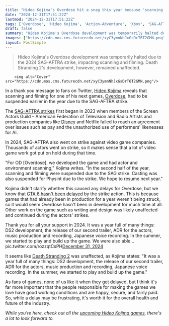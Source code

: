 ```yaml
---
title: "Hideo Kojima's Overdose hit a snag this year because 'scanning and filming were suspended' due to the SAG-AFTRA strikes, but work on Death Stranding 2 continued as normal"
date: "2024-12-31T17:51:22Z"
lastmod: "2024-12-31T17:51:22Z"
tags: ['Overdose', 'Hideo Kojima', 'Action-Adventure', 'Xbox', 'SAG-AFTRA Strike']
draft: false
summary: "Hideo Kojima's Overdose development was temporarily halted due to the 2024 SAG-AFTRA strike, impacting scanning and filming.  Death Stranding 2's development, however, remained unaffected."
images: ["https://cdn.mos.cms.futurecdn.net/xyC3ymnNhJxGsDrT6T2GMN.png"]
layout: PostSimple
---
```

> Hideo Kojima's Overdose development was temporarily halted due to the 2024 SAG-AFTRA strike, impacting scanning and filming.  Death Stranding 2's development, however, remained unaffected.


        <img alt="Cover" src="https://cdn.mos.cms.futurecdn.net/xyC3ymnNhJxGsDrT6T2GMN.png"/>
        
In a thank you message to fans on Twitter, [Hideo Kojima](https://www.gamesradar.com/tag/hideo-kojima/) reveals that scanning and filming for one of his next games, [<u>Overdose</u>](https://www.gamesradar.com/od-overdose-hideo-kojima-xbox-guide/), had to be suspended earlier in the year due to the SAG-AFTRA strike.

The [<u>SAG-AFTRA strikes</u>](https://www.gamesradar.com/actors-strike-sag-aftra-2023-explained/) first began in 2023 when members of the Screen Actors Guild – American Federation of Television and Radio Artists and production companies like [Disney](https://www.gamesradar.com/tag/disney/) and Netflix failed to reach an agreement over issues such as pay and the unauthorized use of performers' likenesses for AI. 

In 2024, SAG-AFTRA also went on strike against video game companies. Thousands of actors went on strike, so it makes sense that a lot of video game work got put on hold during that time. 

"For OD [Overdose], we developed the game and had actor and environment scanning," Kojima writes. "In the second half of the year, scanning and filming were suspended due to the SAG strike. Casting was also suspended for Physint due to the strike. We hope to resume next year."

Kojima didn't clarify whether this caused any delays for Overdose, but we know that [<u>GTA 6 hasn't been delayed</u>](https://www.gamesradar.com/games/open-world/gta-6-wont-be-affected-by-the-ongoing-video-game-actor-strike-over-protections-against-ai/) by the strike action. This is because games that had already been in production for a year weren't being struck, so it would seem Overdose hasn't been in development for much time at all. Other work on the game such as writing and design was likely unaffected and continued during the actors' strikes.

Thank you for all your support in 2024. It was a year full of many things: DS2 development, the release of our second trailer, ADR for the actors, music production and recording, Japanese voice recording. In the summer, we started to play and build up the game. We were also able… pic.twitter.com/rozzqtCsPH[December 31, 2024](https://twitter.com/HIDEO_KOJIMA_EN/status/1873951232764895628)

It seems like [Death Stranding 2](https://www.gamesradar.com/death-stranding-2-guide/) was unaffected, as Kojima states: "It was a year full of many things: DS2 development, the release of our second trailer, ADR for the actors, music production and recording, Japanese voice recording. In the summer, we started to play and build up the game."

As fans of games, none of us like it when they get delayed, but I think it's far more important that the people responsible for making the games we love have good working conditions and are happy, secure, and fairly paid. So, while a delay may be frustrating, it's worth it for the overall health and future of the industry.

*While you're here, check out all the *[<em>upcoming Hideo Kojima games</em>](https://www.gamesradar.com/games/upcoming-hideo-kojima-games/)*, there's a lot to look forward to.*
        